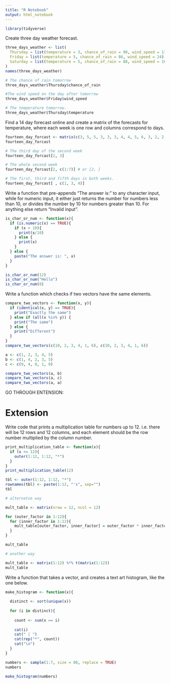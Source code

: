 ```yaml
---
title: "R Notebook"
output: html_notebook
---
```


```r
library(tidyverse)
```

Create three day weather forecast.

```r
three_days_weather <- list(
  Thursday = list(temperature = 3, chance_of_rain = 90, wind_speed = 13),
  Friday = list(temperature = 5, chance_of_rain = 86, wind_speed = 24),
  Saturday = list(temperature = 5, chance_of_rain = 88, wind_speed = 16)
)
names(three_days_weather)
```

```r
# The chance of rain tomorrow
three_days_weather$Thursday$chance_of_rain

#The wind speed on the day after tomorrow
three_days_weather$Friday$wind_speed

# The temperature tomorrow.
three_days_weather$Thursday$temperature

```

Find a 14 day forecast online and create a matrix of the forecasts for temperature, where each week is one row and columns correspond to days.

```r
fourteen_day_forcast <- matrix(c(3, 5, 5, 3, 3, 3, 4, 4, 5, 6, 3, 2, 2, 8), nrow = 2, ncol = 7, byrow = TRUE)
fourteen_day_forcast
```


```r
# The third day of the second week
fourteen_day_forcast[2, 3]

# The whole second week
fourteen_day_forcast[2, c(1:7)] # or [2, ]

# The first, third and fifth days in both weeks.
fourteen_day_forcast[ , c(1, 3, 4)]
```

Write a function that pre-appends “The answer is:” to any character input, while for numeric input, it either just returns the number for numbers less than 10, or divides the number by 10 for numbers greater than 10. For anything else return “Invalid input”.

```r
is_char_or_num <- function(x){
  if (is.numeric(x) == TRUE){
    if (x > 10){
      print(x/10)
    } else {
      print(x)
    }
  } else {
    paste("The answer is: ", x)
  }
}

is_char_or_num(12)
is_char_or_num("Hello")
is_char_or_num(8)
```

Write a function which checks if two vectors have the same elements.

```r
compare_two_vectors <- function(x, y){
  if (identical(x, y) == TRUE){
    print("Exactly the same")
  } else if (all(x %in% y)) {
    print("The same")
  } else {
    print("Different")
  }
}
compare_two_vectors(c(10, 2, 3, 4, 1, 6), c(10, 2, 3, 4, 1, 6))
```
```r
a <- c(1, 2, 3, 4, 5)
b <- c(1, 4, 2, 3, 5)
c <- c(9, 4, 8, 1, 0)

compare_two_vectors(a, b)
compare_two_vectors(a, c)
compare_two_vectors(a, a)
```


GO THROUGH ENTENSION:

# Extension

Write code that prints a multiplication table for numbers up to 12. i.e. there will be 12 rows and 12 columns, and each element should be the row number multiplied by the column number.

```r
print_multiplication_table <- function(x){
  if (x <= 12){
    outer(1:12, 1:12, "*")
  }
}
print_multiplication_table(12)
```

```r
tbl <- outer(1:12, 1:12, "*")
rownames(tbl) <- paste(1:12, "'s", sep="")
tbl
```
```r
# alternatve way 

mult_table <- matrix(nrow = 12, ncol = 12)

for (outer_factor in 1:12){
  for (inner_factor in 1:12){
    mult_table[outer_factor, inner_factor] = outer_factor * inner_factor
  }
}

mult_table
```
```r
# another way

mult_table <- matrix(1:12) %*% t(matrix(1:12))
mult_table
```

Write a function that takes a vector, and creates a text art histogram, like the one below.

```r
make_histogram <- function(x){
  
  distinct <- sort(unique(x))
  
  for (i in distinct){
    
    count <- sum(x == i)
    
    cat(i)
    cat(" | ")
    cat(rep("*", count))
    cat("\n")
  }
}
```

```r
numbers <- sample(1:7, size = 80, replace = TRUE) 
numbers
```

```r
make_histogram(numbers)
```

